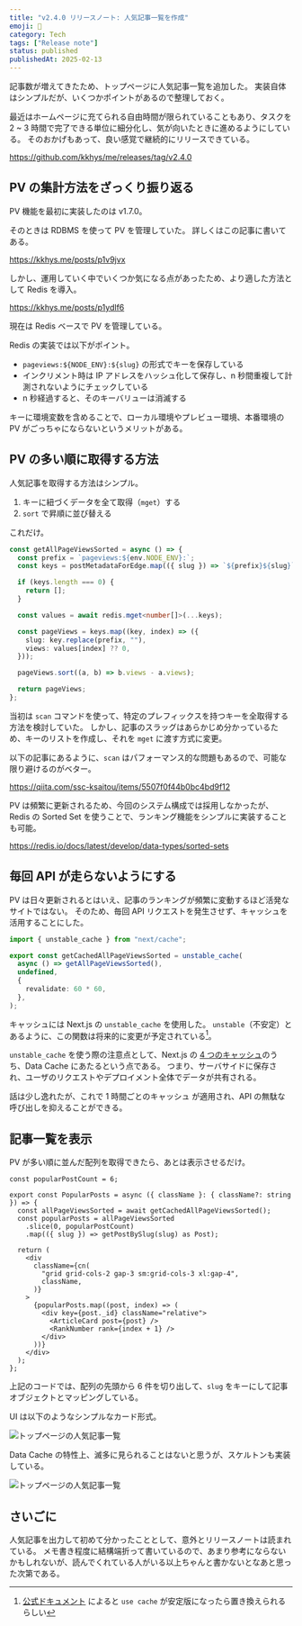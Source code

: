 ```yaml
---
title: "v2.4.0 リリースノート: 人気記事一覧を作成"
emoji: 🚀
category: Tech
tags: ["Release note"]
status: published
publishedAt: 2025-02-13
---
```


記事数が増えてきたため、トップページに人気記事一覧を追加した。
実装自体はシンプルだが、いくつかポイントがあるので整理しておく。

最近はホームページに充てられる自由時間が限られていることもあり、タスクを 2 ~ 3 時間で完了できる単位に細分化し、気が向いたときに進めるようにしている。
そのおかげもあって、良い感覚で継続的にリリースできている。

https://github.com/kkhys/me/releases/tag/v2.4.0

## PV の集計方法をざっくり振り返る

PV 機能を最初に実装したのは v1.7.0。

そのときは RDBMS を使って PV を管理していた。
詳しくはこの記事に書いてある。

https://kkhys.me/posts/p1v9jvx

しかし、運用していく中でいくつか気になる点があったため、より適した方法として Redis を導入。

https://kkhys.me/posts/p1ydlf6

現在は Redis ベースで PV を管理している。

Redis の実装では以下がポイント。

- `pageviews:${NODE_ENV}:${slug}` の形式でキーを保存している
- インクリメント時は IP アドレスをハッシュ化して保存し、n 秒間重複して計測されないようにチェックしている
- n 秒経過すると、そのキーバリューは消滅する

キーに環境変数を含めることで、ローカル環境やプレビュー環境、本番環境の PV がごっちゃにならないというメリットがある。

## PV の多い順に取得する方法

人気記事を取得する方法はシンプル。

1. キーに紐づくデータを全て取得（`mget`）する
2. `sort` で昇順に並び替える

これだけ。

```ts title="apps/web/src/app/posts/_lib/queries.ts" showLineNumbers
const getAllPageViewsSorted = async () => {
  const prefix = `pageviews:${env.NODE_ENV}:`;
  const keys = postMetadataForEdge.map(({ slug }) => `${prefix}${slug}`);

  if (keys.length === 0) {
    return [];
  }

  const values = await redis.mget<number[]>(...keys);

  const pageViews = keys.map((key, index) => ({
    slug: key.replace(prefix, ""),
    views: values[index] ?? 0,
  }));

  pageViews.sort((a, b) => b.views - a.views);

  return pageViews;
};
```

当初は `scan` コマンドを使って、特定のプレフィックスを持つキーを全取得する方法を検討していた。
しかし、記事のスラッグはあらかじめ分かっているため、キーのリストを作成し、それを `mget` に渡す方式に変更。

以下の記事にあるように、`scan` はパフォーマンス的な問題もあるので、可能な限り避けるのがベター。

https://qiita.com/ssc-ksaitou/items/5507f0f44b0bc4bd9f12

PV は頻繁に更新されるため、今回のシステム構成では採用しなかったが、Redis の Sorted Set を使うことで、ランキング機能をシンプルに実装することも可能。

https://redis.io/docs/latest/develop/data-types/sorted-sets

## 毎回 API が走らないようにする

PV は日々更新されるとはいえ、記事のランキングが頻繁に変動するほど活発なサイトではない。
そのため、毎回 API リクエストを発生させず、キャッシュを活用することにした。

```ts title="apps/web/src/app/posts/_lib/queries.ts" showLineNumbers
import { unstable_cache } from "next/cache";

export const getCachedAllPageViewsSorted = unstable_cache(
  async () => getAllPageViewsSorted(),
  undefined,
  {
    revalidate: 60 * 60,
  },
);
```

キャッシュには Next.js の `unstable_cache` を使用した。
`unstable`（不安定）とあるように、この関数は将来的に変更が予定されている[^1]。

[^1]: [公式ドキュメント](https://nextjs.org/docs/app/api-reference/functions/unstable_cache) によると `use cache` が安定版になったら置き換えられるらしい

`unstable_cache` を使う際の注意点として、Next.js の [4 つのキャッシュ](https://nextjs.org/docs/app/building-your-application/caching)のうち、Data Cache にあたるという点である。
つまり、サーバサイドに保存され、ユーザのリクエストやデプロイメント全体でデータが共有される。

<Alert type='important' description='キャッシュされたデータは、リクエストしたユーザだけでなく他のユーザにも共有される。今回みたいに PV のような公共性の高いデータなら問題ないが、個人情報などをキャッシュしないよう注意が必要。' />

話は少し逸れたが、これで 1 時間ごとのキャッシュ が適用され、API の無駄な呼び出しを抑えることができる。

## 記事一覧を表示

PV が多い順に並んだ配列を取得できたら、あとは表示させるだけ。

```tsx title="apps/web/src/app/posts/_ui/popular-posts/index.tsx" showLineNumbers
const popularPostCount = 6;

export const PopularPosts = async ({ className }: { className?: string }) => {
  const allPageViewsSorted = await getCachedAllPageViewsSorted();
  const popularPosts = allPageViewsSorted
    .slice(0, popularPostCount)
    .map(({ slug }) => getPostBySlug(slug) as Post);

  return (
    <div
      className={cn(
        "grid grid-cols-2 gap-3 sm:grid-cols-3 xl:gap-4",
        className,
      )}
    >
      {popularPosts.map((post, index) => (
        <div key={post._id} className="relative">
          <ArticleCard post={post} />
          <RankNumber rank={index + 1} />
        </div>
      ))}
    </div>
  );
};
```

上記のコードでは、配列の先頭から 6 件を切り出して、`slug` をキーにして記事オブジェクトとマッピングしている。

UI は以下のようなシンプルなカード形式。

![トップページの人気記事一覧](/images/tech/2025-02-13/01.png "トップページの人気記事一覧")

Data Cache の特性上、滅多に見られることはないと思うが、スケルトンも実装している。

![トップページの人気記事一覧](/images/tech/2025-02-13/02.png "トップページの人気記事一覧（スケルトン ver.）")

## さいごに

人気記事を出力して初めて分かったこととして、意外とリリースノートは読まれている。
メモ書き程度に結構端折って書いているので、あまり参考にならないかもしれないが、読んでくれている人がいる以上ちゃんと書かないとなあと思った次第である。
